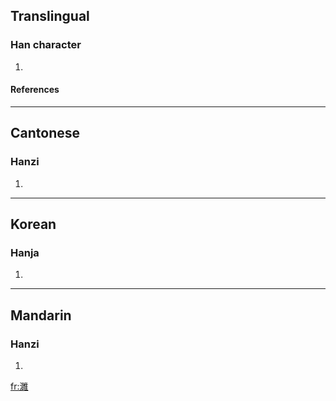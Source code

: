 ==Translingual==
===Han character===
{{Han char|rn=85|rad=水|as=13|sn=16|four=3011<sub>4</sub>|canj=水月山土 (EBUG), X水月山土 (XEBUG)}}
# {{defn|Han|sort=水13}}
====References====
{{Han ref|kx=0654.300|dkj=18451|dj=1065.080|hdz=31755.090|uh=6FC9|ud=28617|bh=EA41|bd=59969}}

----
==Cantonese==
===Hanzi===
{{yue-hanzi|jyut=|y=seui1}}
# {{defn|Cantonese}}

----
==Korean==
===Hanja===
{{ko-hanja|hangeul=수|eumhun=|rv=su|mr=su|y=swu}}
# {{defn|Korean}}

----
==Mandarin==
===Hanzi===
{{cmn-hanzi|pin=[[sūi]] (sui1)|wg=sui<sup>1</sup>}}
# {{defn|Mandarin}}

[[fr:濉]]